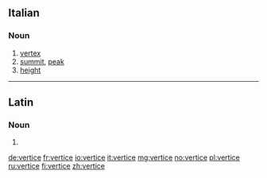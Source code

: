 ==Italian==

===Noun===
{{it-noun|m}}

# [[vertex]]
# [[summit]], [[peak]]
# [[height]]

----

==Latin==

===Noun===
{{la-noun-form|vertice}}

# {{inflection of|vertex||abl|s|lang=la}}

[[de:vertice]]
[[fr:vertice]]
[[io:vertice]]
[[it:vertice]]
[[mg:vertice]]
[[no:vertice]]
[[pl:vertice]]
[[ru:vertice]]
[[fi:vertice]]
[[zh:vertice]]